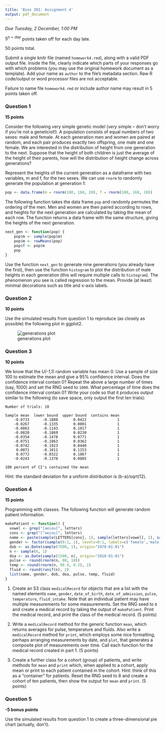 ```yaml
---
title: 'Bios 301: Assignment 4'
output: pdf_document
---
```


*Due Tuesday, 2 December, 1:00 PM*

$5^{n=day}$ points taken off for each day late.

50 points total.

Submit a single knitr file (named `homework4.rmd`), along with a valid PDF output file. Inside the file, clearly indicate which parts of your responses go with which problems (you may use the original homework document as a template). Add your name as `author` to the file's metadata section. Raw R code/output or word processor files are not acceptable.

Failure to name file `homework4.rmd` or include author name may result in 5 points taken off.

### Question 1 ###

**15 points**

Consider the following very simple genetic model (*very* simple -- don't worry if you're not a geneticist!). A population consists of equal numbers of two sexes: male and female. At each generation men and women are paired at random, and each pair produces exactly two offspring, one male and one female. We are interested in the distribution of height from one generation to the next. Suppose that the height of both children is just the average of the height of their parents, how will the distribution of height change across generations?

Represent the heights of the current generation as a dataframe with two variables, m and f, for the two sexes. We can use `rnorm` to randomly generate the population at generation 1:

```r
pop <- data.frame(m = rnorm(100, 160, 20), f = rnorm(100, 160, 20))
```

The following function takes the data frame `pop` and randomly permutes the ordering of the men. Men and women are then paired according to rows, and heights for the next generation are calculated by taking the mean of each row. The function returns a data frame with the same structure, giving the heights of the next generation.

```r
next_gen <- function(pop) {
    pop$m <- sample(pop$m)
    pop$m <- rowMeans(pop)
    pop$f <- pop$m
    pop
}
```

Use the function `next_gen` to generate nine generations (you already have the first), then use the function `histogram` to plot the distribution of male heights in each generation (this will require multiple calls to `histogram`). The phenomenon you see is called regression to the mean.  Provide (at least) minimal decorations such as title and x-axis labels.

### Question 2 ###

**10 points**

Use the simulated results from question 1 to reproduce (as closely as possible) the following plot in ggplot2.

![generations plot](http://d.pr/i/Xh0d+)

### Question 3 ###

**10 points**

We know that the *U(-1,1)* random variable has mean 0. Use a sample of size 100 to estimate the mean and give a 95% confidence interval. Does the confidence interval contain 0? Repeat the above a large number of times (say, 1000) and set the RNG seed to `1000`. What percentage of time does the confidence interval contain 0? Write your code so that it produces output similar to the following (to save space, only output the first ten trials):

```
Number of trials: 10

Sample mean  lower bound  upper bound  contains mean
    -0.0733      -0.1888       0.0422              1
    -0.0267      -0.1335       0.0801              1
    -0.0063      -0.1143       0.1017              1
    -0.0820      -0.1869       0.0230              1
    -0.0354      -0.1478       0.0771              1
    -0.0751      -0.1863       0.0362              1
    -0.0742      -0.1923       0.0440              1
     0.0071      -0.1011       0.1153              1
     0.0772      -0.0322       0.1867              1
    -0.0243      -0.1370       0.0885              1

100 percent of CI's contained the mean
```

Hint: the standard deviation for a uniform distribution is (b-a)/sqrt(12).

### Question 4 ###

**15 points**

Programming with classes.  The following function will generate random patient information.

```r
makePatient <- function() {
  vowel <- grep("[aeiou]", letters)
  cons <- grep("[^aeiou]", letters)
  name <- paste(sample(LETTERS[cons], 1), sample(letters[vowel], 1), sample(letters[cons], 1), sep='')
  gender <- factor(sample(0:1, 1), levels=0:1, labels=c('female','male'))
  dob <- as.Date(sample(7500, 1), origin="1970-01-01")
  n <- sample(6, 1)
  doa <- as.Date(sample(1500, n), origin="2010-01-01")
  pulse <- round(rnorm(n, 80, 10))
  temp <- round(rnorm(n, 98.4, 0.3), 2)
  fluid <- round(runif(n), 2)
  list(name, gender, dob, doa, pulse, temp, fluid)
}
```

1. Create an S3 class `medicalRecord` for objects that are a list with the named elements `name`, `gender`, `date_of_birth`, `date_of_admission`, `pulse`, `temperature`, `fluid_intake`. Note that an individual patient may have multiple measurements for some measurements.  Set the RNG seed to `8` and create a medical record by taking the output of `makePatient`.  Print the medical record, and print the class of the medical record. (5 points)

2. Write a `medicalRecord` method for the generic function `mean`, which returns averages for pulse, temperature and fluids. Also write a `medicalRecord` method for `print`, which employs some nice formatting, perhaps arranging measurements by date, and `plot`, that generates a composite plot of measurements over time.  Call each function for the medical record created in part 1. (5 points)

3. Create a further class for a cohort (group) of patients, and write methods for `mean` and `print` which, when applied to a cohort, apply mean or print to each patient contained in the cohort. Hint: think of this as a "container" for patients.  Reset the RNG seed to 8 and create a cohort of ten patients, then show the output for `mean` and `print`. (5 points)

### Question 5 ###

**-5 bonus points**

Use the simulated results from question 1 to create a three-dimensional pie chart (actually, don't).
